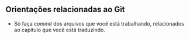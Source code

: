 
## Orientações relacionadas ao Git

-   Só faça *commit* dos arquivos que você está trabalhando, relacionados ao capítulo que você está traduzindo.

